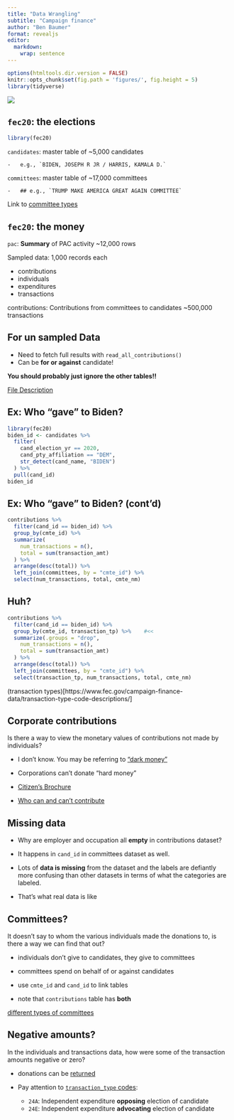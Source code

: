```yaml
---
title: "Data Wrangling"
subtitle: "Campaign finance"
author: "Ben Baumer"
format: revealjs
editor: 
  markdown: 
    wrap: sentence
---
```


```r
options(htmltools.dir.version = FALSE)
knitr::opts_chunk$set(fig.path = 'figures/', fig.height = 5)
library(tidyverse)
```

![](./images/hex_fec20.png)

## `fec20`: the elections

```r
library(fec20)
```

`candidates`: master table of \~5,000 candidates

    -   e.g., `BIDEN, JOSEPH R JR / HARRIS, KAMALA D.`

`committees`: master table of \~17,000 committees

    -   ## e.g., `TRUMP MAKE AMERICA GREAT AGAIN COMMITTEE`


Link to [committee types](https://www.fec.gov/campaign-finance-data/committee-type-code-descriptions/) 


## `fec20`: the money

`pac`: **Summary** of PAC activity ~12,000 rows

Sampled data: 1,000 records each

-   contributions
-   individuals
-   expenditures
-   transactions

contributions: Contributions from committees to candidates \~500,000 transactions

## For un sampled Data

-   Need to fetch full results with `read_all_contributions()`
-   Can be **for or against** candidate!

**You should probably just ignore the other tables!!**

[File Description](https://www.fec.gov/campaign-finance-data/contributions-committees-candidates-file-description/)

## Ex: Who "gave" to Biden?

```r
library(fec20)
biden_id <- candidates %>%
  filter(
    cand_election_yr == 2020, 
    cand_pty_affiliation == "DEM", 
    str_detect(cand_name, "BIDEN")
  ) %>%
  pull(cand_id)
biden_id
```

## Ex: Who "gave" to Biden? (cont'd)

```r
contributions %>%
  filter(cand_id == biden_id) %>%
  group_by(cmte_id) %>%
  summarize(
    num_transactions = n(),
    total = sum(transaction_amt)
  ) %>%
  arrange(desc(total)) %>%
  left_join(committees, by = "cmte_id") %>%
  select(num_transactions, total, cmte_nm)
```

## Huh?

```r
contributions %>%
  filter(cand_id == biden_id) %>%
  group_by(cmte_id, transaction_tp) %>%    #<<
  summarize(.groups = "drop",
    num_transactions = n(),
    total = sum(transaction_amt)
  ) %>%
  arrange(desc(total)) %>%
  left_join(committees, by = "cmte_id") %>%
  select(transaction_tp, num_transactions, total, cmte_nm)
```

(transaction types)[https://www.fec.gov/campaign-finance-data/transaction-type-code-descriptions/]


## Corporate contributions

Is there a way to view the monetary values of contributions not made by individuals?

-   I don't know.
    You may be referring to ["dark money"](https://en.wikipedia.org/wiki/Dark_money)

-   Corporations can't donate "hard money"

-   [Citizen's Brochure](https://transition.fec.gov/pages/brochures/citizens.shtml)

-   [Who can and can't contribute](https://www.fec.gov/help-candidates-and-committees/candidate-taking-receipts/who-can-and-cannot-contribute/)


## Missing data

-   Why are employer and occupation all **empty** in contributions dataset?
-   It happens in `cand_id` in committees dataset as well.
-   Lots of **data is missing** from the dataset and the labels are defiantly more confusing than other datasets in terms of what the categories are labeled.

-   That's what real data is like

## Committees?

It doesn't say to whom the various individuals made the donations to, is there a way we can find that out?

-   individuals don't give to candidates, they give to committees

-   committees spend on behalf of or against candidates

-   use `cmte_id` and `cand_id` to link tables

-   note that `contributions` table has **both**

[different types of committees](https://www.fec.gov/campaign-finance-data/committee-type-code-descriptions/)

## Negative amounts?

In the individuals and transactions data, how were some of the transaction amounts negative or zero?

-   donations can be [returned](https://www.fec.gov/help-candidates-and-committees/taking-receipts-political-party/refunds-contributions/)

-   Pay attention to [`transaction_type` codes](https://www.fec.gov/campaign-finance-data/transaction-type-code-descriptions/):

    -   `24A`: Independent expenditure **opposing** election of candidate
    -   `24E`: Independent expenditure **advocating** election of candidate
